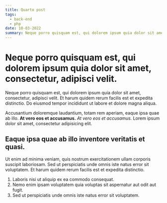 ```yaml
---
title: Quarto post
tags: 
  - back-end
  - php
date: 10-03-2022
summary: Neque porro quisquam est, qui dolorem ipsum quia dolor sit amet, consectetur, adipisci velit. Et harum quidem rerum facilis est et expedita distinctio. Do eiusmod tempor incididunt ut labore et dolore magna aliqua.
---
```


# Neque porro quisquam est, qui dolorem ipsum quia dolor sit amet, consectetur, adipisci velit.

Neque porro quisquam est, qui dolorem ipsum quia dolor sit amet, consectetur, adipisci velit. Et harum quidem rerum facilis est et expedita distinctio. Do eiusmod tempor incididunt ut labore et dolore magna aliqua.

Accusantium doloremque laudantium, totam rem aperiam, eaque ipsa quae ab illo. __At vero eos et accusamus.__ *At vero eos et accusamus.* Lorem ipsum dolor sit amet, consectetur adipisicing elit.

## Eaque ipsa quae ab illo inventore veritatis et quasi.

Ut enim ad minima veniam, quis nostrum exercitationem ullam corporis suscipit laboriosam. Sed ut perspiciatis unde omnis iste natus error sit voluptatem. Et harum quidem rerum facilis est et expedita distinctio.

1. Laboris nisi ut aliquip ex ea commodo consequat.
2. Nemo enim ipsam voluptatem quia voluptas sit aspernatur aut odit aut fugit.
3. Sed ut perspiciatis unde omnis iste natus error sit voluptatem.
